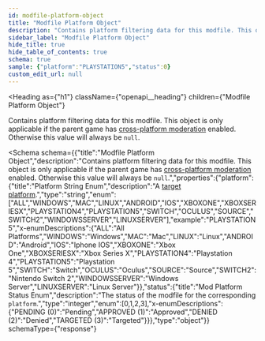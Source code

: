 ```yaml
---
id: modfile-platform-object
title: "Modfile Platform Object"
description: "Contains platform filtering data for this modfile. This object is only applicable if the parent game has [cross-platform moderation](/restapi/platforms#targeting-a-platform) enabled. Otherwise this value will always be `null`."
sidebar_label: "Modfile Platform Object"
hide_title: true
hide_table_of_contents: true
schema: true
sample: {"platform":"PLAYSTATION5","status":0}
custom_edit_url: null
---
```



<Heading
  as={"h1"}
  className={"openapi__heading"}
  children={"Modfile Platform Object"}
>
</Heading>



Contains platform filtering data for this modfile. This object is only applicable if the parent game has [cross-platform moderation](/restapi/platforms#targeting-a-platform) enabled. Otherwise this value will always be `null`.

<Schema
  schema={{"title":"Modfile Platform Object","description":"Contains platform filtering data for this modfile. This object is only applicable if the parent game has [cross-platform moderation](/restapi/platforms#targeting-a-platform) enabled. Otherwise this value will always be `null`.","properties":{"platform":{"title":"Platform String Enum","description":"A [target platform](/restapi/platforms#targeting-a-platform).","type":"string","enum":["ALL","WINDOWS","MAC","LINUX","ANDROID","IOS","XBOXONE","XBOXSERIESX","PLAYSTATION4","PLAYSTATION5","SWITCH","OCULUS","SOURCE","SWITCH2","WINDOWSSERVER","LINUXSERVER"],"example":"PLAYSTATION5","x-enumDescriptions":{"ALL":"All Platforms","WINDOWS":"Windows","MAC":"Mac","LINUX":"Linux","ANDROID":"Android","IOS":"Iphone IOS","XBOXONE":"Xbox One","XBOXSERIESX":"Xbox Series X","PLAYSTATION4":"Playstation 4","PLAYSTATION5":"Playstation 5","SWITCH":"Switch","OCULUS":"Oculus","SOURCE":"Source","SWITCH2":"Nintendo Switch 2","WINDOWSSERVER":"Windows Server","LINUXSERVER":"Linux Server"}},"status":{"title":"Mod Platform Status Enum","description":"The status of the modfile for the corresponding `platform`.","type":"integer","enum":[0,1,2,3],"x-enumDescriptions":{"PENDING (0)":"Pending","APPROVED (1)":"Approved","DENIED (2)":"Denied","TARGETED (3)":"Targeted"}}},"type":"object"}}
  schemaType={"response"}
>
  
</Schema>
            